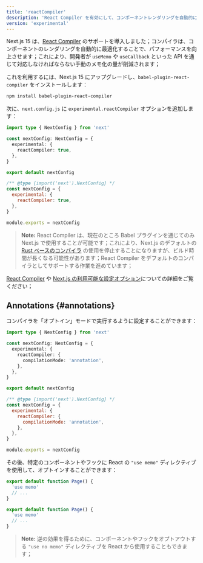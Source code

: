 ```yaml
---
title: 'reactCompiler'
description: 'React Compiler を有効にして、コンポーネントレンダリングを自動的に最適化する'
version: 'experimental'
---
```


Next.js 15 は、[React Compiler](https://react.dev/learn/react-compiler) のサポートを導入しました；コンパイラは、コンポーネントのレンダリングを自動的に最適化することで、パフォーマンスを向上させます；これにより、開発者が `useMemo` や `useCallback` といった API を通じて対応しなければならない手動のメモ化の量が削減されます；

これを利用するには、Next.js 15 にアップグレードし、`babel-plugin-react-compiler` をインストールします：

```bash title="ターミナル"
npm install babel-plugin-react-compiler
```

次に、`next.config.js` に `experimental.reactCompiler` オプションを追加します：

<Tabs>
<TabItem value="ts" label="TypeScript">

```ts title="next.config.ts" switcher
import type { NextConfig } from 'next'

const nextConfig: NextConfig = {
  experimental: {
    reactCompiler: true,
  },
}

export default nextConfig
```

</TabItem>
<TabItem value="js" label="JavaScript">

```js title="next.config.js" switcher
/** @type {import('next').NextConfig} */
const nextConfig = {
  experimental: {
    reactCompiler: true,
  },
}

module.exports = nextConfig
```

</TabItem>
</Tabs>

> **Note:** React Compiler は、現在のところ Babel プラグインを通じてのみ Next.js で使用することが可能です；これにより、Next.js のデフォルトの [Rust ベースのコンパイラ](/docs/architecture/nextjs-compiler) の使用を停止することになりますが、ビルド時間が長くなる可能性があります；React Compiler をデフォルトのコンパイラとしてサポートする作業を進めています；

[React Compiler](https://react.dev/learn/react-compiler) や [Next.js の利用可能な設定オプション](https://react.dev/learn/react-compiler#usage-with-nextjs)についての詳細をご覧ください；

## Annotations {#annotations}

コンパイラを「オプトイン」モードで実行するように設定することができます：

<Tabs>
<TabItem value="ts" label="TypeScript">

```ts title="next.config.ts" switcher
import type { NextConfig } from 'next'

const nextConfig: NextConfig = {
  experimental: {
    reactCompiler: {
      compilationMode: 'annotation',
    },
  },
}

export default nextConfig
```

</TabItem>
<TabItem value="js" label="JavaScript">

```js title="next.config.js" switcher
/** @type {import('next').NextConfig} */
const nextConfig = {
  experimental: {
    reactCompiler: {
      compilationMode: 'annotation',
    },
  },
}

module.exports = nextConfig
```

</TabItem>
</Tabs>

その後、特定のコンポーネントやフックに React の `"use memo"` ディレクティブを使用して、オプトインすることができます：

<Tabs>
<TabItem value="ts" label="TypeScript">

```ts title="app/page.tsx" switcher
export default function Page() {
  'use memo'
  // ...
}
```

</TabItem>
<TabItem value="js" label="JavaScript">

```js title="app/page.js" switcher
export default function Page() {
  'use memo'
  // ...
}
```

</TabItem>
</Tabs>

> **Note:** 逆の効果を得るために、コンポーネントやフックをオプトアウトする `"use no memo"` ディレクティブを React から使用することもできます；
